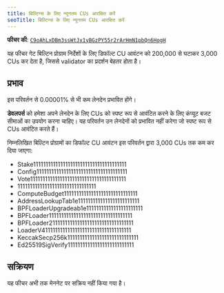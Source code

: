 ```yaml
---
title: बिल्टिन्स के लिए न्यूनतम CUs आरक्षित करें
seoTitle: बिल्टिन्स के लिए न्यूनतम CUs आरक्षित करें
---
```


**फीचर की**:
[`C9oAhLxDBm3ssWtJx1yBGzPY55r2rArHmN1pbQn6HogH`](https://explorer.solana.com/address/C9oAhLxDBm3ssWtJx1yBGzPY55r2rArHmN1pbQn6HogH)

यह फीचर गेट बिल्टिन प्रोग्राम निर्देशों के लिए डिफॉल्ट CU आवंटन को 200,000 से
घटाकर 3,000 CUs कर देता है, जिससे validator का प्रदर्शन बेहतर होता है।

## प्रभाव

इस परिवर्तन से 0.00001% से भी कम लेनदेन प्रभावित होंगे।

**डेवलपर्स** को हमेशा अपने लेनदेन के लिए CUs को स्पष्ट रूप से आवंटित करने के लिए
कंप्यूट बजट सीमाओं का उपयोग करना चाहिए। यह परिवर्तन उन लेनदेनों को प्रभावित नहीं
करेगा जो स्पष्ट रूप से CUs आवंटित करते हैं।

निम्नलिखित बिल्टिन प्रोग्रामों का डिफॉल्ट CU आवंटन इस परिवर्तन द्वारा 3,000 CUs
तक कम कर दिया जाएगा:

- Stake11111111111111111111111111111111111111
- Config1111111111111111111111111111111111111
- Vote111111111111111111111111111111111111111
- 11111111111111111111111111111111
- ComputeBudget111111111111111111111111111111
- AddressLookupTab1e1111111111111111111111111
- BPFLoaderUpgradeab1e11111111111111111111111
- BPFLoader1111111111111111111111111111111111
- BPFLoader2111111111111111111111111111111111
- LoaderV411111111111111111111111111111111111
- KeccakSecp256k11111111111111111111111111111
- Ed25519SigVerify111111111111111111111111111

## सक्रियण

यह फीचर अभी तक मेननेट पर सक्रिय नहीं किया गया है।
